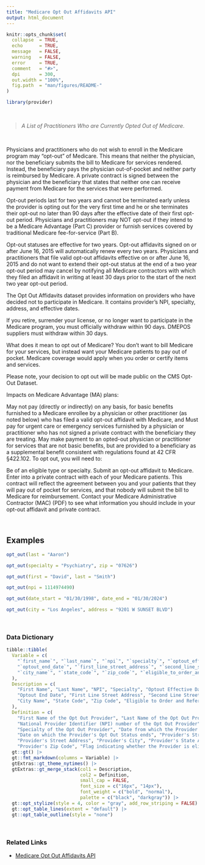 ```yaml
---
title: "Medicare Opt Out Affidavits API"
output: html_document
---
```


```r
knitr::opts_chunk$set(
  collapse  = TRUE,
  echo      = TRUE, 
  message   = FALSE, 
  warning   = FALSE,
  error     = TRUE,
  comment   = "#>",
  dpi       = 300, 
  out.width = "100%",
  fig.path  = "man/figures/README-"
)
```

```r
library(provider)
```

<br>

> *A List of Practitioners Who are Currently Opted Out of Medicare.*

<br>

Physicians and practitioners who do not wish to enroll in the Medicare program may “opt-out” of Medicare. This means that neither the physician, nor the beneficiary submits the bill to Medicare for services rendered. Instead, the beneficiary pays the physician out-of-pocket and neither party is reimbursed by Medicare. A private contract is signed between the physician and the beneficiary that states that neither one can receive payment from Medicare for the services that were performed.

Opt-out periods last for two years and cannot be terminated early unless the provider is opting out for the very first time and he or she terminates their opt-out no later than 90 days after the effective date of their first opt-out period. Physicians and practitioners may NOT opt-out if they intend to be a Medicare Advantage (Part C) provider or furnish services covered by traditional Medicare fee-for-service (Part B).

Opt-out statuses are effective for two years. Opt-out affidavits signed on or after June 16, 2015 will automatically renew every two years. Physicians and practitioners that file valid opt-out affidavits effective on or after June 16, 2015 and do not want to extend their opt-out status at the end of a two year opt-out period may cancel by notifying all Medicare contractors with which they filed an affidavit in writing at least 30 days prior to the start of the next two year opt-out period.

The Opt Out Affidavits dataset provides information on providers who have decided not to participate in Medicare. It contains provider's NPI, specialty, address, and effective dates.

If you retire, surrender your license, or no longer want to participate in the Medicare program, you must officially withdraw within 90 days. DMEPOS suppliers must withdraw within 30 days.

What does it mean to opt out of Medicare?
You don’t want to bill Medicare for your services, but instead want your Medicare patients to pay out of pocket. Medicare coverage would apply when you order or certify items and services.

Please note, your decision to opt out will be made public on the CMS Opt-Out Dataset.

Impacts on Medicare Advantage (MA) plans:

May not pay (directly or indirectly) on any basis, for basic benefits furnished to a Medicare enrollee by a physician or other practitioner (as noted below) who has filed a valid opt-out affidavit with Medicare, and
Must pay for urgent care or emergency services furnished by a physician or practitioner who has not signed a private contract with the beneficiary they are treating.
May make payment to an opted-out physician or practitioner for services that are not basic benefits, but are provided to a beneficiary as a supplemental benefit consistent with regulations found at 42 CFR §422.102.
To opt out, you will need to:

Be of an eligible type or specialty.
Submit an opt-out affidavit to Medicare.
Enter into a private contract with each of your Medicare patients. This contract will reflect the agreement between you and your patients that they will pay out of pocket for services, and that nobody will submit the bill to Medicare for reimbursement.
Contact your Medicare Administrative Contractor (MAC) (PDF) to see what information you should include in your opt-out affidavit and private contract.

<br>

## Examples

```r
opt_out(last = "Aaron")
```


```r
opt_out(specialty = "Psychiatry", zip = "07626")
```


```r
opt_out(first = "David", last = "Smith")
```


```r
opt_out(npi = 1114974490)
```


```r
opt_out(date_start = "01/30/1998", date_end = "01/30/2024")
```


```r
opt_out(city = "Los Angeles", address = "9201 W SUNSET BLVD")
```

<br>

### Data Dictionary

```r
tibble::tibble(
  Variable = c(
    "`first_name`", "`last_name`", "`npi`", "`specialty`", "`optout_effective_date`",
    "`optout_end_date`", "`first_line_street_address`", "`second_line_street_address`",
    "`city_name`", "`state_code`", "`zip_code`", "`eligible_to_order_and_refer`"
  ),
  Description = c(
    "First Name", "Last Name", "NPI", "Specialty", "Optout Effective Date",
    "Optout End Date", "First Line Street Address", "Second Line Street Address",
    "City Name", "State Code", "Zip Code", "Eligible to Order and Refer"
  ),
  Definition = c(
    "First Name of the Opt Out Provider", "Last Name of the Opt Out Provider",
    "National Provider Identifier (NPI) number of the Opt Out Provider",
    "Specialty of the Opt Out Provider", "Date from which the Provider's Opt Out Status is effective",
    "Date on which the Provider's Opt Out Status ends", "Provider's Street Address",
    "Provider's Street Address", "Provider's City", "Provider's State Abbreviation",
    "Provider's Zip Code", "Flag indicating whether the Provider is eligible to Order and Refer")) |> 
  gt::gt() |> 
  gt::fmt_markdown(columns = Variable) |> 
  gtExtras::gt_theme_nytimes() |>
  gtExtras::gt_merge_stack(col1 = Description, 
                           col2 = Definition,
                           small_cap = FALSE,
                           font_size = c("16px", "14px"),
                           font_weight = c("bold", "normal"),
                           palette = c("black", "darkgray")) |> 
  gt::opt_stylize(style = 4, color = "gray", add_row_striping = FALSE) |> 
  gt::opt_table_lines(extent = "default") |> 
  gt::opt_table_outline(style = "none")
```

<br>

### Related Links

   - [Medicare Opt Out Affidavits API](https://data.cms.gov/provider-characteristics/medicare-provider-supplier-enrollment/opt-out-affidavits)

<br><br>

